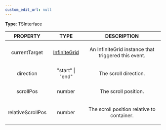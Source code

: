 ```yaml
---
custom_edit_url: null
---
```


<div>

</div>

**Type**: TSInterface

|PROPERTY|TYPE|DESCRIPTION|
|:---:|:---:|:---:|
|currentTarget|[InfiniteGrid](InfiniteGrid)|<p>An InfiniteGrid instance that triggered this event. </p>|
|direction|"start" \| "end"|<p>The scroll direction. </p>|
|scrollPos|number|<p>The scroll position. </p>|
|relativeScrollPos|number|<p>The scroll position relative to container. </p>|

